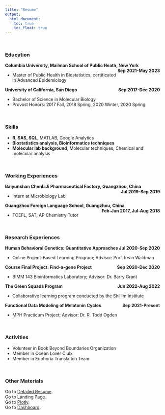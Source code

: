 ```yaml
---
title: "Resume"
output: 
  html_document:
    toc: true
    toc_float: true
---
```


<br>

### Education 
<p style="text-align:left;">
    **Columbia University, Mailman School of Public Heath, New York**
    <span style="float:right;">
    **Sep 2021-May 2023**
    </span>
</p>

* Master of Public Health in Biostatistics, certificated in Advanced Epidemiology

<p style="text-align:left;">
    **University of California, San Diego**
    <span style="float:right;">
    **Sep 2017-Dec 2020**
    </span>
</p>

* Bachelor of Science in Molecular Biology
* Provost Honors: 2017 Fall, 2018 Spring, 2020 Winter, 2020 Spring

<br>

### Skills
* **R, SAS, SQL**, MATLAB, Google Analytics
* **Biostatistics analysis, Bioinformatics techniques**
* **Molecular lab background**, Molecular techniques, Chemical and molecular analysis

<br>

### Working Experiences
<p style="text-align:left;">
    **Baiyunshan ChenLiJi Pharmaceutical Factory, Guangzhou, China**
    <span style="float:right;">
    **Jul 2019-Sep 2019**
    </span>
</p>

* Intern at Microbiology Lab

<p style="text-align:left;">
    **Guangzhou Foreign Language School, Guangzhou, China**
    <span style="float:right;">
    **Feb-Jun 2017, Jul-Aug 2018**
    </span>
</p>

* TOEFL, SAT, AP Chemistry Tutor

<br>

### Research Experiences
<p style="text-align:left;">
    **Human Behavioral Genetics: Quantitative Approaches**
    <span style="float:right;">
    **Jul 2020-Sep 2020**
    </span>
</p>

* Online Project-Based Learning Program; Advisor: Prof. Irwin Waldman

<p style="text-align:left;">
    **Course Final Project: Find-a-gene Project**
    <span style="float:right;">
    **Sep 2020-Dec 2020**
    </span>
</p>

* BIMM 143 Bioinformatics Laboratory; Advisor: Dr. Barry Grant

<p style="text-align:left;">
    **The Green Squads Program**
    <span style="float:right;">
    **Jun 2022-Aug 2022**
    </span>
</p>

* Collaborative learning program conducted by the Shillim Institute

<p style="text-align:left;">
    **Functional Data Modeling of Melatonin Cycles**
    <span style="float:right;">
    **Sep 2021-Present**
    </span>
</p>

* MPH Practicum Project; Advisor: Dr. R. Todd Ogden

<br>

### Activities

* Volunteer in Book Beyond Boundaries Organization
* Member in Ocean Lover Club
* Member in Euphoria Translation Team

<br>

### Other Materials 

Go to [Detailed Resume](./resource/Yingchen Xu - Resume.pdf). <br>
Go to [Landing Page](index.html). <br>
Go to [Plotly](plotly.html). <br>
Go to [Dashboard](dashboard.html).